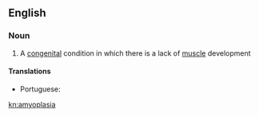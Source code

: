 ==English==

===Noun===
{{wikipedia}}
{{en-noun|-}}

# {{lb|en|medicine}} A [[congenital]] condition in which there is a lack of [[muscle]] development

====Translations====
{{trans-top|congenital condition in which there is a lack of muscle development}}
* Portuguese: {{t|pt|amioplasia|f}}
{{trans-mid}}
{{trans-bottom}}

[[kn:amyoplasia]]